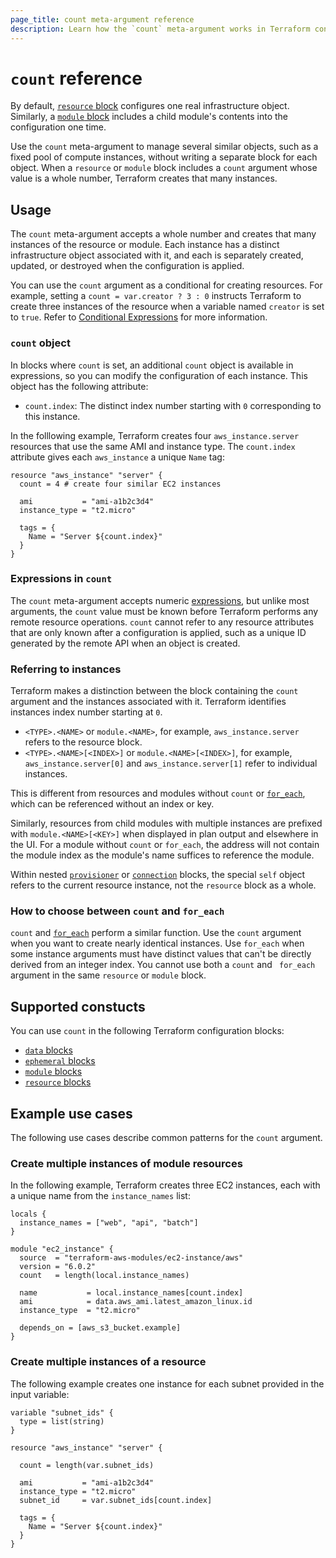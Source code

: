 ```yaml
---
page_title: count meta-argument reference
description: Learn how the `count` meta-argument works in Terraform configuration.
---
```


# `count` reference

By default, [`resource` block](/terraform/language/block/resource) configures one real infrastructure object. Similarly, a [`module` block](/terraform/language/block/module) includes a child module's contents into the configuration one time. 

Use the `count` meta-argument to manage several similar objects, such as a fixed pool of compute instances, without writing a separate block for each object. When a `resource` or `module` block includes a `count` argument whose value is a whole number, Terraform creates that many instances.

## Usage

The `count` meta-argument accepts a whole number and creates that many instances of the resource or module. Each instance has a distinct infrastructure object associated with it, and each is separately created, updated, or destroyed when the configuration is applied. 

<Tip>

You can use the `count` argument as a conditional for creating resources. For example, setting a `count = var.creator ? 3 : 0` instructs Terraform to create three instances of the resource when a variable named `creator` is set to `true`. Refer to [​​Conditional Expressions](/terraform/language/expressions/conditionals) for more information.

</Tip>

### `count` object

In blocks where `count` is set, an additional `count` object is available in expressions, so you can modify the configuration of each instance. This object has the following attribute:

- `count.index`: The distinct index number starting with `0` corresponding
  to this instance.

In the folllowing example, Terraform creates four `aws_instance.server` resources that use the same AMI and instance type. The `count.index` attribute gives each `aws_instance` a unique `Name` tag:

```hcl
resource "aws_instance" "server" {
  count = 4 # create four similar EC2 instances

  ami           = "ami-a1b2c3d4"
  instance_type = "t2.micro"

  tags = {
    Name = "Server ${count.index}"
  }
}
```

### Expressions in `count`

The `count` meta-argument accepts numeric [expressions](/terraform/language/expressions), but unlike most arguments, the `count` value must be known before Terraform performs any remote resource operations. `count` cannot refer to any resource attributes that are only known after a configuration is applied, such as a unique ID generated by the remote API when an object is created.

### Referring to instances

Terraform makes a distinction between the block containing the `count` argument and the instances associated with it. Terraform identifies instances index number starting at `0`.

- `<TYPE>.<NAME>` or `module.<NAME>`, for example, `aws_instance.server` refers to the resource block.
- `<TYPE>.<NAME>[<INDEX>]` or `module.<NAME>[<INDEX>]`, for example, `aws_instance.server[0]` and
  `aws_instance.server[1]` refer to individual instances.

This is different from resources and modules without `count` or [`for_each`](/terraform/language/meta-arguments/for_each), which can be referenced without an index or key.

Similarly, resources from child modules with multiple instances are prefixed
with `module.<NAME>[<KEY>]` when displayed in plan output and elsewhere in the UI.
For a module without `count` or `for_each`, the address will not contain
the module index as the module's name suffices to reference the module.

Within nested [`provisioner`](/terraform/language/block/resource#provisioner) or [`connection`](/terraform/language/block/resource#connection) blocks, the special `self` object refers to the current resource instance, not the `resource` block as a whole.


### How to choose between `count` and `for_each`

`count` and [`for_each`](/terraform/language/meta-arguments/for_each) perform a similar function. Use the `count` argument when you want to create nearly identical instances. Use `for_each` when some instance arguments must have distinct values that can't be directly derived from an
integer index. You cannot use both a `count` and ` for_each` argument in the same `resource` or `module` block.

## Supported constucts

You can use `count` in the following Terraform configuration blocks:

- [`data` blocks](/terraform/language/block/data)
- [`ephemeral` blocks](/terraform/language/block/ephemeral)
- [`module` blocks](/terraform/language/block/module)
- [`resource` blocks](/terraform/language/block/resource)

## Example use cases

The following use cases describe common patterns for the `count` argument.

### Create multiple instances of module resources

In the following example, Terraform creates three EC2 instances, each with a unique name from the `instance_names` list:

```hcl
locals {
  instance_names = ["web", "api", "batch"]
}

module "ec2_instance" {
  source  = "terraform-aws-modules/ec2-instance/aws"
  version = "6.0.2"
  count   = length(local.instance_names)

  name           = local.instance_names[count.index]
  ami            = data.aws_ami.latest_amazon_linux.id
  instance_type  = "t2.micro"

  depends_on = [aws_s3_bucket.example]
}

```

### Create multiple instances of a resource

The following example creates one instance for each subnet provided in the input variable:

```hcl
variable "subnet_ids" {
  type = list(string)
}

resource "aws_instance" "server" {

  count = length(var.subnet_ids)

  ami           = "ami-a1b2c3d4"
  instance_type = "t2.micro"
  subnet_id     = var.subnet_ids[count.index]

  tags = {
    Name = "Server ${count.index}"
  }
}
```